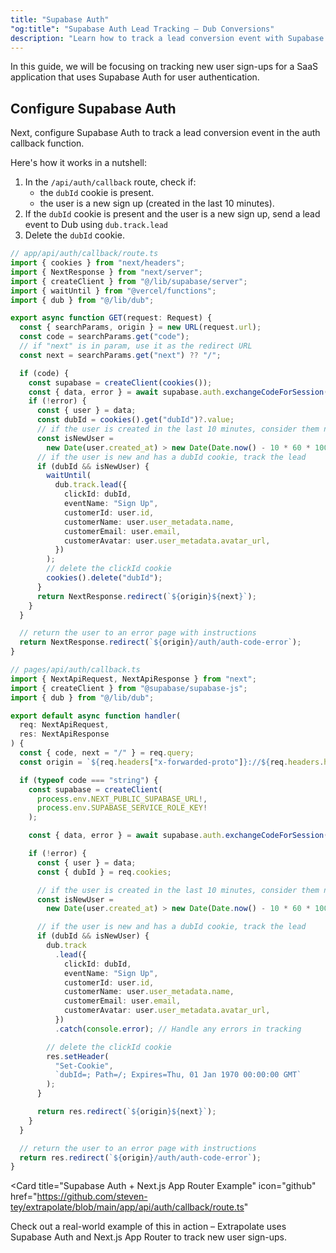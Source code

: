 ```yaml
---
title: "Supabase Auth"
"og:title": "Supabase Auth Lead Tracking – Dub Conversions"
description: "Learn how to track a lead conversion event with Supabase Auth and the Dub SDK"
---
```



<LeadsIntro />

In this guide, we will be focusing on tracking new user sign-ups for a SaaS application that uses Supabase Auth for user authentication.

<LeadsPrerequisites />

## Configure Supabase Auth

Next, configure Supabase Auth to track a lead conversion event in the auth callback function.

Here's how it works in a nutshell:

1. In the `/api/auth/callback` route, check if:
   - the `dubId` cookie is present.
   - the user is a new sign up (created in the last 10 minutes).
2. If the `dubId` cookie is present and the user is a new sign up, send a lead event to Dub using `dub.track.lead`
3. Delete the `dubId` cookie.

<CodeGroup>

```typescript Next.js App Router
// app/api/auth/callback/route.ts
import { cookies } from "next/headers";
import { NextResponse } from "next/server";
import { createClient } from "@/lib/supabase/server";
import { waitUntil } from "@vercel/functions";
import { dub } from "@/lib/dub";

export async function GET(request: Request) {
  const { searchParams, origin } = new URL(request.url);
  const code = searchParams.get("code");
  // if "next" is in param, use it as the redirect URL
  const next = searchParams.get("next") ?? "/";

  if (code) {
    const supabase = createClient(cookies());
    const { data, error } = await supabase.auth.exchangeCodeForSession(code);
    if (!error) {
      const { user } = data;
      const dubId = cookies().get("dubId")?.value;
      // if the user is created in the last 10 minutes, consider them new
      const isNewUser =
        new Date(user.created_at) > new Date(Date.now() - 10 * 60 * 1000);
      // if the user is new and has a dubId cookie, track the lead
      if (dubId && isNewUser) {
        waitUntil(
          dub.track.lead({
            clickId: dubId,
            eventName: "Sign Up",
            customerId: user.id,
            customerName: user.user_metadata.name,
            customerEmail: user.email,
            customerAvatar: user.user_metadata.avatar_url,
          })
        );
        // delete the clickId cookie
        cookies().delete("dubId");
      }
      return NextResponse.redirect(`${origin}${next}`);
    }
  }

  // return the user to an error page with instructions
  return NextResponse.redirect(`${origin}/auth/auth-code-error`);
}
```

```typescript Next.js Pages Router
// pages/api/auth/callback.ts
import { NextApiRequest, NextApiResponse } from "next";
import { createClient } from "@supabase/supabase-js";
import { dub } from "@/lib/dub";

export default async function handler(
  req: NextApiRequest,
  res: NextApiResponse
) {
  const { code, next = "/" } = req.query;
  const origin = `${req.headers["x-forwarded-proto"]}://${req.headers.host}`;

  if (typeof code === "string") {
    const supabase = createClient(
      process.env.NEXT_PUBLIC_SUPABASE_URL!,
      process.env.SUPABASE_SERVICE_ROLE_KEY!
    );

    const { data, error } = await supabase.auth.exchangeCodeForSession(code);

    if (!error) {
      const { user } = data;
      const { dubId } = req.cookies;

      // if the user is created in the last 10 minutes, consider them new
      const isNewUser =
        new Date(user.created_at) > new Date(Date.now() - 10 * 60 * 1000);

      // if the user is new and has a dubId cookie, track the lead
      if (dubId && isNewUser) {
        dub.track
          .lead({
            clickId: dubId,
            eventName: "Sign Up",
            customerId: user.id,
            customerName: user.user_metadata.name,
            customerEmail: user.email,
            customerAvatar: user.user_metadata.avatar_url,
          })
          .catch(console.error); // Handle any errors in tracking

        // delete the clickId cookie
        res.setHeader(
          "Set-Cookie",
          `dubId=; Path=/; Expires=Thu, 01 Jan 1970 00:00:00 GMT`
        );
      }

      return res.redirect(`${origin}${next}`);
    }
  }

  // return the user to an error page with instructions
  return res.redirect(`${origin}/auth/auth-code-error`);
}
```

</CodeGroup>

<LeadsAttributes />

<Card
  title="Supabase Auth + Next.js App Router Example"
  icon="github"
  href="https://github.com/steven-tey/extrapolate/blob/main/app/api/auth/callback/route.ts"
>
  Check out a real-world example of this in action – Extrapolate uses Supabase
  Auth and Next.js App Router to track new user sign-ups.
</Card>

<LeadsOutro />
